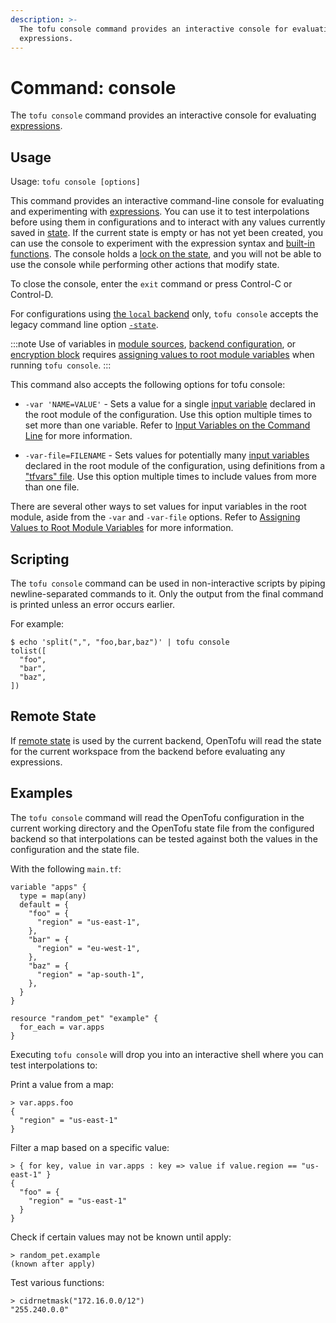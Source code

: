 ```yaml
---
description: >-
  The tofu console command provides an interactive console for evaluating
  expressions.
---
```


# Command: console

The `tofu console` command provides an interactive console for
evaluating [expressions](../../language/expressions/index.mdx).

## Usage

Usage: `tofu console [options]`

This command provides an interactive command-line console for evaluating and
experimenting with [expressions](../../language/expressions/index.mdx).
You can use it to test interpolations before using them in configurations
and to interact with any values currently saved in
[state](../../language/state/index.mdx). If the current state is empty or has not yet been created, you can use the console to experiment with the expression syntax and
[built-in functions](../../language/functions/index.mdx). The console holds a [lock on the state](../../language/state/locking.mdx), and you will not be able to use the console while performing other actions that modify state.

To close the console, enter the `exit` command or press Control-C
or Control-D.

For configurations using
[the `local` backend](../../language/settings/backends/local.mdx) only,
`tofu console` accepts the legacy command line option
[`-state`](../../language/settings/backends/local.mdx#command-line-arguments).

:::note
Use of variables in [module sources](../../language/modules/sources.mdx#support-for-variable-and-local-evaluation),
[backend configuration](../../language/settings/backends/configuration.mdx#variables-and-locals),
or [encryption block](../../language/state/encryption.mdx#configuration)
requires [assigning values to root module variables](../../language/values/variables.mdx#assigning-values-to-root-module-variables)
when running `tofu console`.
:::

This command also accepts the following options for tofu console:

- `-var 'NAME=VALUE'` - Sets a value for a single
  [input variable](/docs/language/values/variables) declared in the
  root module of the configuration. Use this option multiple times to set
  more than one variable. Refer to
  [Input Variables on the Command Line](#input-variables-on-the-command-line) for more information.

- `-var-file=FILENAME` - Sets values for potentially many
  [input variables](/docs/language/values/variables) declared in the
  root module of the configuration, using definitions from a
  ["tfvars" file](/docs/language/values/variables#variable-definitions-tfvars-files).
  Use this option multiple times to include values from more than one file.

There are several other ways to set values for input variables in the root
module, aside from the `-var` and `-var-file` options. Refer to
[Assigning Values to Root Module Variables](../../language/values/variables.mdx#assigning-values-to-root-module-variables) for more information.

## Scripting

The `tofu console` command can be used in non-interactive scripts
by piping newline-separated commands to it. Only the output from the
final command is printed unless an error occurs earlier.

For example:

```shell
$ echo 'split(",", "foo,bar,baz")' | tofu console
tolist([
  "foo",
  "bar",
  "baz",
])
```

## Remote State

If [remote state](../../language/state/remote.mdx) is used by the current backend,
OpenTofu will read the state for the current workspace from the backend
before evaluating any expressions.

## Examples

The `tofu console` command will read the OpenTofu configuration in the
current working directory and the OpenTofu state file from the configured
backend so that interpolations can be tested against both the values in the
configuration and the state file.

With the following `main.tf`:

```hcl
variable "apps" {
  type = map(any)
  default = {
    "foo" = {
      "region" = "us-east-1",
    },
    "bar" = {
      "region" = "eu-west-1",
    },
    "baz" = {
      "region" = "ap-south-1",
    },
  }
}

resource "random_pet" "example" {
  for_each = var.apps
}
```

Executing `tofu console` will drop you into an interactive shell where you
can test interpolations to:

Print a value from a map:

```
> var.apps.foo
{
  "region" = "us-east-1"
}
```

Filter a map based on a specific value:

```
> { for key, value in var.apps : key => value if value.region == "us-east-1" }
{
  "foo" = {
    "region" = "us-east-1"
  }
}
```

Check if certain values may not be known until apply:

```
> random_pet.example
(known after apply)
```

Test various functions:

```
> cidrnetmask("172.16.0.0/12")
"255.240.0.0"
```
